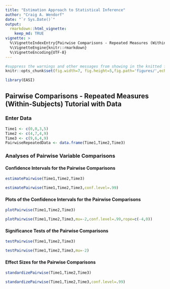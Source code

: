 ```yaml
---
title: "Estimation Approach to Statistical Inference"
author: "Craig A. Wendorf"
date: "`r Sys.Date()`"
output: 
  rmarkdown::html_vignette:
    keep_md: TRUE
vignette: >
  %\VignetteIndexEntry{Pairwise Comparisons - Repeated Measures (Within-Subjects) Tutorial with Data}
  %\VignetteEngine{knitr::rmarkdown}
  %\VignetteEncoding{UTF-8}
---
```


```r
#suppress the warnings and other messages from showing in the knitted file.
knitr::opts_chunk$set(fig.width=7, fig.height=5,fig.path='figures/',echo=TRUE,warning=FALSE,message=FALSE)
```

```r
library(EASI)
```

## Pairwise Comparisons - Repeated Measures (Within-Subjects) Tutorial with Data

### Enter Data

```r
Time1 <- c(0,0,3,5)
Time2 <- c(4,7,4,9)
Time3 <- c(9,6,4,9)
PairwiseRepeatedData <- data.frame(Time1,Time2,Time3)
```

### Analyses of Pairwise Variable Comparisons

#### Confidence Intervals for the Pairwise Comparisons

```r
estimatePairwise(Time1,Time2,Time3)
```

```r
estimatePairwise(Time1,Time2,Time3,conf.level=.99)
```

#### Plots of the Confidence Intervals for the Pairwise Comparisons

```r
plotPairwise(Time1,Time2,Time3)
```

```r
plotPairwise(Time1,Time2,Time3,mu=-2,conf.level=.99,rope=c(-4,0))
```

#### Significance Tests of the Pairwise Comparisons

```r
testPairwise(Time1,Time2,Time3)
```

```r
testPairwise(Time1,Time2,Time3,mu=-2)
```

#### Effect Sizes for the Pairwise Comparisons

```r
standardizePairwise(Time1,Time2,Time3)
```

```r
standardizePairwise(Time1,Time2,Time3,conf.level=.99)
```
